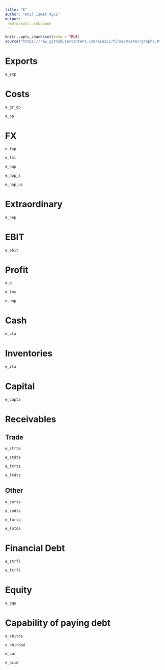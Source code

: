 ```yaml
---
title: "E"
author: "Anıl İsmet AŞCI"
output:
 rmdformats::robobook
---
```


```r
knitr::opts_chunk$set(echo = TRUE)
source("https://raw.githubusercontent.com/aiasci/firms/master/graphs.R")
```



# Exports

```r
e_exp
```


# Costs

```r
e_gr_gp
```

```r
e_op
```


# FX

```r
e_fxp
```


```r
e_fxl
```


```r
e_nop
```

```r
e_nop_s
```

```r
e_nop_us
```


# Extraordinary

```r
e_nep
```


# EBIT

```r
e_ebit
```

# Profit

```r
e_p
```

```r
e_tns
```

```r
e_nnp
```


# Cash

```r
e_cta
```

# Inventories

```r
e_ita
```

# Capital

```r
e_capta
```

# Receivables

## Trade

```r
e_strta
```

```r
e_stdta
```

```r
e_ltrta
```

```r
e_ltdta
```

## Other


```r
e_sorta
```

```r
e_sodta
```

```r
e_lorta
```

```r
e_lotda
```

# Financial Debt


```r
e_strfl
```

```r
e_ltrfl
```

# Equity


```r
e_equ
```

# Capability of paying debt


```r
e_ebitda
```

```r
e_ebitdad
```

```r
e_cur
```

```r
e_acid
```

